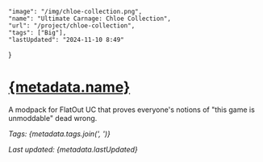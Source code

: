     "image": "/img/chloe-collection.png",
    "name": "Ultimate Carnage: Chloe Collection",
    "url": "/project/chloe-collection",
    "tags": ["Big"],
    "lastUpdated": "2024-11-10 8:49"
}

# [{metadata.name}](/project/chloe-collection)

A modpack for FlatOut UC that proves everyone's notions of "this game is unmoddable" dead wrong.

_Tags: {metadata.tags.join(', ')}_

_Last updated: {metadata.lastUpdated}_